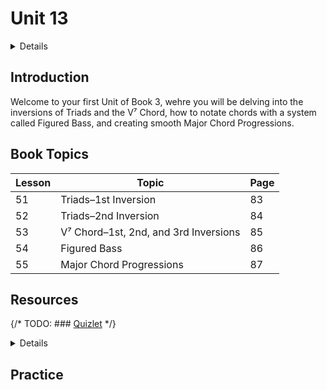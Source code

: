 
# Unit 13

<Details summary="Learning Objectives">
  * **13.A: Create 1st, 2nd, and 3rd inversions of of root position triads and V⁷ chords**
  * **13.B: Identify open and close chord positions*
  * **13.C: Indicate inversions of a chord using Figured Bass*
  * **13.D: Write common major chord progressions*
</Details>

## Introduction

Welcome to your first Unit of Book 3, wehre you will be delving into the inversions of Triads and the V⁷ Chord, how to notate chords with a system called Figured Bass, and creating smooth Major Chord Progressions.

## Book Topics

| Lesson    | Topic                                     | Page  |
| --------- | ----------------------------------------- | ----- |
| 51        | Triads–1st Inversion                      | 83    |
| 52        | Triads–2nd Inversion                      | 84    |
| 53        | V⁷ Chord–1st, 2nd, and 3rd Inversions     | 85    |
| 54        | Figured Bass                              | 86    |
| 55        | Major Chord Progressions                  | 87    |

## Resources
{/* TODO: ### [Quizlet]() */}

<Details summary="Answer Key">
  <object type="application/pdf" data={Unit13AnswerKey} style={{width: '100%', height: '75vh'}}></object>
</Details>

## Practice

